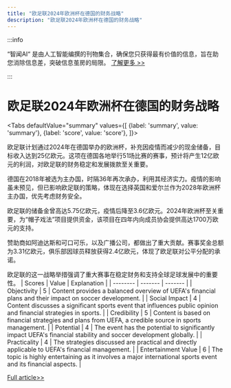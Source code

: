```yaml
---
title: "欧足联2024年欧洲杯在德国的财务战略"
description: "欧足联2024年欧洲杯在德国的财务战略"
---
```



:::info

“智闻AI“ 是由人工智能编撰的刊物集合，确保您只获得最有价值的信息，旨在助您消除信息差，突破信息茧房的局限。  [了解更多 >>](/)

:::

# 欧足联2024年欧洲杯在德国的财务战略


<Tabs
	defaultValue="summary"
	values={[
	{label: 'summary', value: 'summary'},
	{label: 'score', value: 'score'},
]}>
<TabItem value="summary">


欧足联计划通过2024年在德国举办的欧洲杯，补充因疫情而减少的现金储备，目标收入达到25亿欧元。这项在德国各地举行51场比赛的赛事，预计将产生12亿欧元的利润，对欧足联的财务稳定和发展拨款至关重要。

德国在2018年被选为主办国，时隔36年再次承办，利用其经济实力。疫情的影响虽未预见，但已影响欧足联的策略，体现在选择英国和爱尔兰作为2028年欧洲杯主办国，优先考虑财务安全。

欧足联的储备金曾高达5.75亿欧元，疫情后降至3.6亿欧元。2024年欧洲杯至关重要，为“帽子戏法”项目提供资金，该项目在四年内向成员协会提供高达1700万欧元的支持。

赞助商如阿迪达斯和可口可乐，以及广播公司，都做出了重大贡献。赛事奖金总额为3.31亿欧元，俱乐部因球员释放获得2.4亿欧元，体现了欧足联对公平分配的承诺。

欧足联的这一战略举措强调了重大赛事在稳定财务和支持全球足球发展中的重要性。
</TabItem>
<TabItem value="score">
	| Scores     | Value   | Explanation |
	| -------- | ------- | ------- |
	| Objectivity  | 5    | Content provides a balanced overview of UEFA's financial plans and their impact on soccer development.    |
	| Social Impact | 4     | Content discusses a significant sports event that influences public opinion and financial strategies in sports.    |
	| Credibility    | 5    | Content is based on financial strategies and plans from UEFA, a credible source in sports management.    |
	| Potential    | 4    | The event has the potential to significantly impact UEFA's financial stability and soccer development globally.    |
	| Practicality    | 4    | The strategies discussed are practical and directly applicable to UEFA's financial management.    |
	| Entertainment Value    | 6    | The topic is highly entertaining as it involves a major international sports event and its financial aspects.    |
</TabItem>
</Tabs>

[Full article>>](https://apnews.com/article/euros-2024-uefa-finances-34e805f6a72adf70846aa65ca9a2f251)
